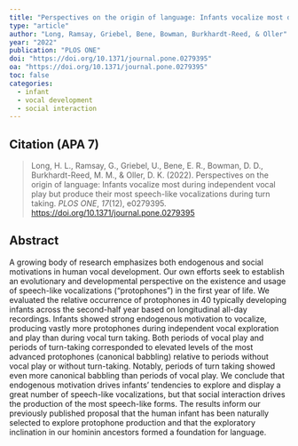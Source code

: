 ```yaml
---
title: "Perspectives on the origin of language: Infants vocalize most during independent vocal play but produce their most speech-like vocalizations during turn taking"
type: "article"
author: "Long, Ramsay, Griebel, Bene, Bowman, Burkhardt-Reed, & Oller"
year: "2022"
publication: "PLOS ONE"
doi: "https://doi.org/10.1371/journal.pone.0279395"
oa: "https://doi.org/10.1371/journal.pone.0279395"
toc: false
categories:
  - infant 
  - vocal development
  - social interaction
---
```


## Citation (APA 7)

> Long, H. L., Ramsay, G., Griebel, U., Bene, E. R., Bowman, D. D., Burkhardt-Reed, M. M., & Oller, D. K. (2022). Perspectives on the origin of language: Infants vocalize most during independent vocal play but produce their most speech-like vocalizations during turn taking. *PLOS ONE*, *17*(12), e0279395. <https://doi.org/10.1371/journal.pone.0279395>

## Abstract

A growing body of research emphasizes both endogenous and social motivations in human vocal development. Our own efforts seek to establish an evolutionary and developmental perspective on the existence and usage of speech-like vocalizations ("protophones") in the first year of life. We evaluated the relative occurrence of protophones in 40 typically developing infants across the second-half year based on longitudinal all-day recordings. Infants showed strong endogenous motivation to vocalize, producing vastly more protophones during independent vocal exploration and play than during vocal turn taking. Both periods of vocal play and periods of turn-taking corresponded to elevated levels of the most advanced protophones (canonical babbling) relative to periods without vocal play or without turn-taking. Notably, periods of turn taking showed even more canonical babbling than periods of vocal play. We conclude that endogenous motivation drives infants' tendencies to explore and display a great number of speech-like vocalizations, but that social interaction drives the production of the most speech-like forms. The results inform our previously published proposal that the human infant has been naturally selected to explore protophone production and that the exploratory inclination in our hominin ancestors formed a foundation for language.
